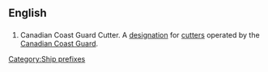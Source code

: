 {{wikipedia|Canadian Coast Guard Ship}}
==English==

==={{initialism}}===
{{infl|en|initialism}}

# Canadian Coast Guard Cutter. A [[designation]] for [[cutter]]s operated by the [[w:Canadian Coast Guard|Canadian Coast Guard]].

[[Category:Ship prefixes]]